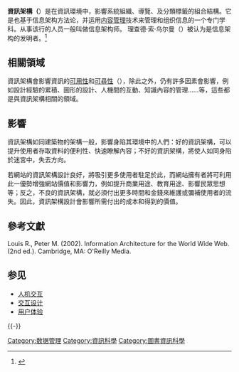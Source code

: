 {{noteTA
|T=zh:資訊架構; zh-hans:信息架构;
|1=zh:資訊; zh-hans:信息;
}}
'''資訊架構（'''{{Lang-en|Information Architecture}}）是在資訊環境中，影響系統組織、導覽、及分類標籤的組合結構。它是也基于信息架构方法论，并运用[[内容管理系统|内容管理]]技术来管理和组织信息的一个专门学科。从事该行的人员一般叫做信息架构师。
理查德·索·乌尔曼（{{link-en|Richard Saul Wurman}}）被认为是信息架构的发明者。<ref name="Richard Saul Wurman, Cooper-Hewitt">{{cite web|title=Richard Saul Wurman awarded for Lifetime Achievement|url=http://wurman.com/rsw/|publisher=Smithsonian Cooper-Hewitt, National Design Museum|accessdate=19 April 2014|archiveurl=https://web.archive.org/web/20131222232245/http://www.wurman.com/rsw/|archivedate=2013-12-22|dead-url=yes}}</ref>

== 相關領域 ==
資訊架構會影響資訊的[[可用性|可用性]]和[[可尋性|可尋性]]（{{link-en|Findability}}），除此之外，仍有許多因素會影響，例如設計經驗的累積、圖形的設計、人機間的互動、知識內容的管理……等，這些都是與資訊架構相關的領域。

== 影響 ==
資訊架構如同建築物的架構一般，影響身陷其環境中的人們：好的資訊架構，可以提升使用者存取資料的便利性、快速瞭解內容；不好的資訊架構，將使人如同身陷於迷宮中，失去方向。

若網站的資訊架構設計良好，將吸引更多使用者駐足於此，而網站擁有者將可利用此一優勢增強網站價值和影響力，例如提升商業用途、教育用途、影響民眾思想等；反之，不良的資訊架構，就必須付出更多時間和金錢來維護或彌補使用者的流失。因此，資訊架構設計會影響所需付出的成本和得到的價值。

== 參考文獻 ==
Louis R., Peter M. (2002). Information Architecture for the World Wide Web. (2nd ed.). Cambridge, MA: O'Reilly Media.

== 参见 ==
* [[人机交互|人机交互]]
* [[交互设计|交互设计]]
* [[用户体验|用户体验]]

{{-}}
{{语义网}}

[[Category:数据管理|Category:数据管理]]
[[Category:資訊科學|Category:資訊科學]]
[[Category:圖書資訊科學|Category:圖書資訊科學]]

{{Library science-stub}}